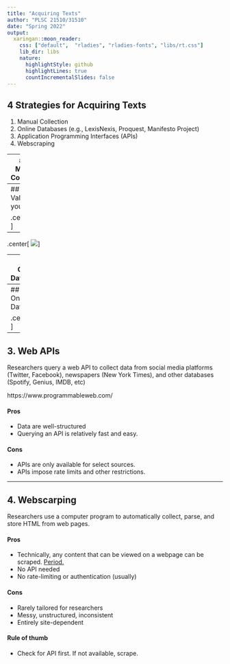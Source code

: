 ```yaml
---
title: "Acquiring Texts"
author: "PLSC 21510/31510"
date: "Spring 2022"
output:
  xaringan::moon_reader:
    css: ["default",  "rladies", "rladies-fonts", "libs/rt.css"]
    lib_dir: libs
    nature:
      highlightStyle: github
      highlightLines: true
      countIncrementalSlides: false
---
```

## 4 Strategies for Acquiring Texts

1. Manual Collection
2. Online Databases (e.g., LexisNexis, Proquest, Manifesto Project)
3. Application Programming Interfaces (APIs)
4. Webscraping

---
## 1. Manual Collection

Two ways to to digitize physical texts e.g., archival materials):

1. Manually transcribe, or
2. Use a high-quality scanner and **.accent[optical character recognition (OCR)]** software.
  * **`Tesseract`**: free and open-source OCR tool sponsored by Google that supports over 100 languages. 
  * The `tesseract` package provides bindings in R.

#### Pros
* full control, not limited by availability of a database or API, the structure of a webpage, etc.

#### Cons
* most time-intensive option, especially in the case of manual transcription.

---
## Validate your OCR

.center[
![](img/fuck-ngram.png)
]

--
.center[
![](img/paradise-lost.jpeg)
]

---
## 2. Online Databases

Services such as LexisNexis, Proquest, and the Manifesto Project provide full texts and metadata in a structured format.

#### Pros
- Data are typically well-structured and more complete.
- Querying the database is usually fast and easy.
- Some universities carry institutional licenses available to researchers.

#### Cons
- Many sources (e.g. Proquest, LexisNexis) are proprietary and copyright protected
- Even with a license, data may be limited in a number of ways. 
  - Nexis Uni & Uchicago: "Downloading text to create a corpus of text for analysis is not permitted under our license."

---
## 2. Online Databases

.center[
![](img/library.gif)
]

---
## 3. Web APIs

Researchers query a web API to collect data from social media platforms (Twitter, Facebook), newspapers (New York Times), and other databases (Spotify, Genius, IMDB, etc)

https://www.programmableweb.com/

#### Pros

- Data are well-structured
- Querying an API is relatively fast and easy.

#### Cons

- APIs are only available for select sources. 
- APIs impose rate limits and other restrictions. 

---
## 4. Webscarping

Researchers use a computer program to automatically collect, parse, and store HTML from web pages. 

#### Pros
- Technically, any content that can be viewed on a webpage can be scraped. [Period.](https://blog.hartleybrody.com/web-scraping/)
- No API needed
- No rate-limiting or authentication (usually)

#### Cons
- Rarely tailored for researchers
- Messy, unstructured, inconsistent
- Entirely site-dependent

#### Rule of thumb
- Check for API first. If not available, scrape.



